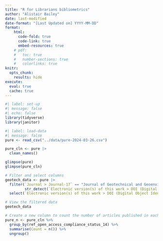 ```yaml
---
title: "R for Librarians bibliometrics"
author: "Alistair Bailey"
date: last-modified
date-format: "[Last Updated on] YYYY-MM-DD"
format: 
    html:
      code-fold: true
      code-link: true
      embed-resources: true
    # pdf:
    #   toc: true
    #   number-sections: true
    #   colorlinks: true
knitr:
  opts_chunk:
    results: hide
execute: 
  eval: true
  cache: true
---
```


```r
#| label: set-up
#| message: false
#| echo: false
library(tidyverse)
library(janitor)
```

```r
#| label: load-data
#| message: false
pure <- read_csv("../data/pure-2024-03-26.csv")

pure_cln <- pure |> 
  clean_names()
```

```r
glimpse(pure)
glimpse(pure_cln)
```

```r
# Filter and select columns
geotech_data <- pure |> 
  filter(`Journal > Journal-17` == "Journal of Geotechnical and Geoenvironmental Engineering" & 
         str_detect(`Electronic version(s) of this work > DOI (Digital Object Identifier)-0`, "10.1061")) |> 
  select(`Electronic version(s) of this work > DOI (Digital Object Identifier)-0`, `Title of the contribution in original language-5`, `Publication statuses and dates > E-pub ahead of print-7`, `Open Access status-13`)

# View the filtered data
geotech_data
```

```r
# Create a new column to count the number of articles published in each year
pure_n <- pure_cln %>%
  group_by(ref_open_access_compliance_status_14) %>%
  summarise(Count = n()) %>%
  ungroup()

```
